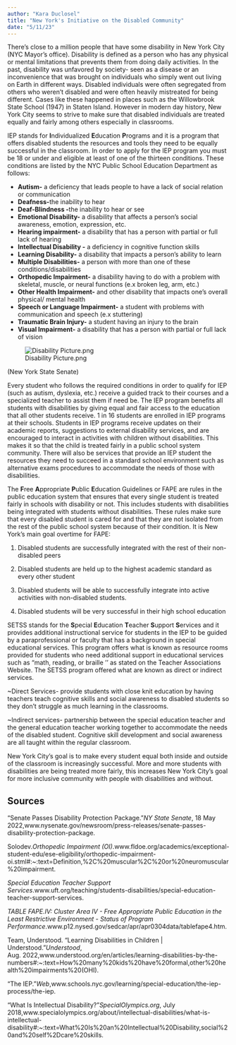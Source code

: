 ```yaml
---
author: "Kara Duclosel"
title: "New York's Initiative on the Disabled Community"
date: "5/11/23"
---
```


There's close to a million people that have some disability in New York City (NYC Mayor's office). Disability is defined as a person who has any physical or mental limitations that prevents them from doing daily activities. In the past, disability was unfavored by society- seen as a disease or an inconvenience that was brought on individuals who simply went out living on Earth in different ways. Disabled individuals were often segregated from others who weren't disabled and were often heavily mistreated for being different. Cases like these happened in places such as the Willowbrook State School (1947) in Staten Island. However in modern day history, New York City seems to strive to make sure that disabled individuals are treated equally and fairly among others especially in classrooms.

IEP stands for **I**ndividualized **E**ducation **P**rograms and it is a program that offers disabled students the resources and tools they need to be equally successful in the classroom. In order to apply for the IEP program you must be 18 or under and eligible at least of one of the thirteen conditions. These conditions are listed by the NYC Public School Education Department as follows:

-   **Autism-** a deficiency that leads people to have a lack of social relation or communication
-   **Deafness-**the inability to hear
-   **Deaf-Blindness -**the inability to hear or see
-   **Emotional Disability-** a disability that affects a person's social awareness, emotion, expression, etc.
-   **Hearing impairment-** a disability that has a person with partial or full lack of hearing
-   **Intellectual Disability -** a deficiency in cognitive function skills
-   **Learning Disability-** a disability that impacts a person's ability to learn
-   **Multiple Disabilities-** a person with more than one of these conditions/disabilities
-   **Orthopedic Impairment-** a disability having to do with a problem with skeletal, muscle, or neural functions (e.x broken leg, arm, etc.)
-   **Other Health Impairment-** and other disability that impacts one's overall physical/ mental health
-   **Speech or Language Impairment-** a student with problems with communication and speech (e.x stuttering)
-   **Traumatic Brain Injury-** a student having an injury to the brain
-   **Visual Impairment-** a disability that has a person with partial or full lack of vision

![Disability Picture.png](New%20York's%20Initiative%20on%20the%20Disabled%20Community%206fd7d1ed159245a8980460b5c9824e8d/Disability_Picture.png)

(New York State Senate)

Every student who follows the required conditions in order to qualify for IEP (such as autism, dyslexia, etc.) receive a guided track to their courses and a specialized teacher to assist them if need be. The IEP program benefits all students with disabilities by giving equal and fair access to the education that all other students receive. 1 in 16 students are enrolled in IEP programs at their schools. Students in IEP programs receive updates on their academic reports, suggestions to external disability services, and are encouraged to interact in activities with children without disabilities. This makes it so that the child is treated fairly in a public school system community. There will also be services that provide an IEP student the resources they need to succeed in a standard school environment such as alternative exams procedures to accommodate the needs of those with disabilities.

The **F**ree **A**ppropriate **P**ublic **E**ducation Guidelines or FAPE are rules in the public education system that ensures that every single student is treated fairly in schools with disability or not. This includes students with disabilities being integrated with students without disabilities. These rules make sure that every disabled student is cared for and that they are not isolated from the rest of the public school system because of their condition. It is New York's main goal overtime for FAPE:

(1) Disabled students are successfully integrated with the rest of their non-disabled peers

(2) Disabled students are held up to the highest academic standard as every other student

(3) Disabled students will be able to successfully integrate into active activities with non-disabled students.

(4) Disabled students will be very successful in their high school education

SETSS stands for the **S**pecial **E**ducation **T**eacher **S**upport **S**ervices and it provides additional instructional service for students in the IEP to be guided by a paraprofessional or faculty that has a background in special educational services. This program offers what is known as resource rooms provided for students who need additional support in educational services such as "math, reading, or braille '' as stated on the Teacher Associations Website. The SETSS program offered what are known as direct or indirect services.

\~Direct Services- provide students with close knit education by having teachers teach cognitive skills and social awareness to disabled students so they don't struggle as much learning in the classrooms.

\~Indirect services- partnership between the special education teacher and the general education teacher working together to accommodate the needs of the disabled student. Cognitive skill development and social awareness are all taught within the regular classroom.

New York City's goal is to make every student equal both inside and outside of the classroom is increasingly successful. More and more students with disabilities are being treated more fairly, this increases New York City's goal for more inclusive community with people with disabilities and without.

## Sources

"Senate Passes Disability Protection Package."*NY State Senate*, 18 May 2022,www.nysenate.gov/newsroom/press-releases/senate-passes-disability-protection-package.

Solodev.*Orthopedic Impairment (OI)*.www.fldoe.org/academics/exceptional-student-edu/ese-eligibility/orthopedic-impairment-oi.stml#:\~:text=Definition,%2C%20muscular%2C%20or%20neuromuscular%20impairment.

*Special Education Teacher Support Services*.www.uft.org/teaching/students-disabilities/special-education-teacher-support-services.

*TABLE FAPE.IV: Cluster Area IV - Free Appropriate Public Education in the Least Restrictive Environment - Status of Program Performance*.www.p12.nysed.gov/sedcar/apr/apr0304data/tablefape4.htm.

Team, Understood. "Learning Disabilities in Children \| Understood."*Understood*, Aug. 2022,www.understood.org/en/articles/learning-disabilities-by-the-numbers#:\~:text=How%20many%20kids%20have%20formal,other%20health%20impairments%20(OHI).

"The IEP."*Web*,www.schools.nyc.gov/learning/special-education/the-iep-process/the-iep.

"What Is Intellectual Disability?"*SpecialOlympics.org*, July 2018,www.specialolympics.org/about/intellectual-disabilities/what-is-intellectual-disability#:\~:text=What%20Is%20an%20Intellectual%20Disability,social%20and%20self%2Dcare%20skills.

